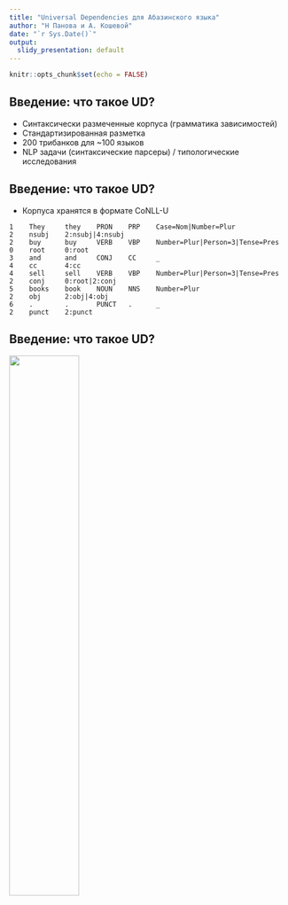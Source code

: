 ```yaml
---
title: "Universal Dependencies для Абазинского языка"
author: "Н Панова и А. Кошевой"
date: "`r Sys.Date()`"
output:
  slidy_presentation: default
---
```


```r
knitr::opts_chunk$set(echo = FALSE)
```

## Введение: что такое UD?

- Синтаксически размеченные корпуса (грамматика зависимостей)
- Стандартизированная разметка 
- 200 трибанков для ~100 языков
- NLP задачи (синтаксические парсеры) / типологические исследования


## Введение: что такое UD?

- Корпуса хранятся в формате CoNLL-U

```
1    They     they    PRON    PRP    Case=Nom|Number=Plur               2    nsubj    2:nsubj|4:nsubj
2    buy      buy     VERB    VBP    Number=Plur|Person=3|Tense=Pres    0    root     0:root
3    and      and     CONJ    CC     _                                  4    cc       4:cc
4    sell     sell    VERB    VBP    Number=Plur|Person=3|Tense=Pres    2    conj     0:root|2:conj
5    books    book    NOUN    NNS    Number=Plur                        2    obj      2:obj|4:obj
6    .        .       PUNCT   .      _                                  2    punct    2:punct
```
 
## Введение: что такое UD?

![](figs/fig1.png){#id .class width=50% height=50%}
 